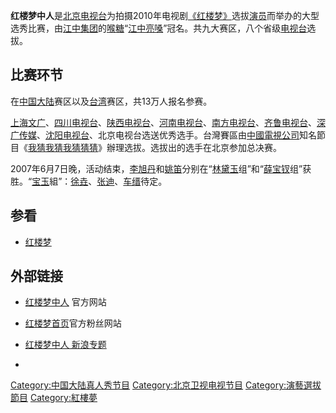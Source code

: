 {{noteTA
|G1=TV
}}
'''红楼梦中人'''是[[北京电视台|北京电视台]]为拍摄2010年电视剧[[红楼梦_(2010年电视剧)|《红楼梦》]]选拔[[演员|演员]]而举办的大型选秀比赛，由[[江中集团|江中集团]]的[[喉糖|喉糖]]“[[江中亮嗓|江中亮嗓]]”冠名。共九大赛区，八个省级[[电视台|电视台]]选拔。

== 比赛环节 ==
在[[中国大陆|中国大陆]]赛区以及[[台湾|台湾]]赛区，共13万人报名参赛。

[[上海文广|上海文广]]、[[四川电视台|四川电视台]]、[[陕西电视台|陕西电视台]]、[[河南电视台|河南电视台]]、[[南方电视台_(中国大陆)|南方电视台]]、[[齐鲁电视台|齐鲁电视台]]、[[深广传媒|深广传媒]]、[[沈阳电视台|沈阳电视台]]、北京电视台选送优秀选手。台灣賽區由[[中國電視公司|中國電視公司]]知名節目《[[我猜我猜我猜猜猜|我猜我猜我猜猜猜]]》辦理选拔。选拔出的选手在北京参加总决赛。

2007年6月7日晚，活动结束，[[李旭丹|李旭丹]]和[[姚笛_(演員)|姚笛]]分别在“[[林黛玉|林黛玉]]组”和“[[薛宝钗|薛宝钗]]组”获胜。“[[賈寶玉|宝玉]]組”：[[徐垚|徐垚]]、[[张迪|张迪]]、[[车缙|车缙]]待定。

== 参看 ==
* [[红楼梦|红楼梦]]

== 外部链接 ==
* {{zh-cn}}[https://web.archive.org/web/20070423214032/http://hlmzr.btv.com.cn/ 红楼梦中人] 官方网站
* {{zh-cn}}[https://web.archive.org/web/20070425202946/http://hlm.ifensi.com/ 红楼梦首页]官方粉丝网站
* {{zh-cn}}[http://ent.sina.com.cn/f/v/newhlm/index.shtml 红楼梦中人 新浪专题]
* {{douban|26437114/}}

{{DEFAULTSORT:Hong红}}
[[Category:中国大陆真人秀节目|Category:中国大陆真人秀节目]]
[[Category:北京卫视电视节目|Category:北京卫视电视节目]]
[[Category:演藝選拔節目|Category:演藝選拔節目]]
[[Category:紅樓夢|Category:紅樓夢]]
